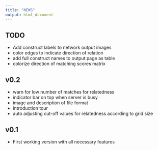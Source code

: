 ```yaml
---
title: "NEWS"
output: html_document
---
```


## TODO

* Add construct labels to network output images
* color edges to indicate direction of relation
* add full construct names to output page as table
* colorize direction of matching scores matrix

## v0.2

* warn for low number of matches for relatedness
* indicator bar on top when server is busy
* image and description of file format
* introduction tour
* auto adjusting cut-off values for relatedness according to grid size

## v0.1

* First working version with all necessary features




